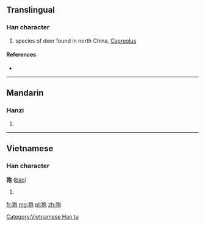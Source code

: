 {{also|麅}}
==Translingual==

===Han character===
{{Han char|rn=94|rad=犬|as=05|sn=8|four=|canj=大竹心口山 (KHPRU)}}

# species of deer found in north China, [[Capreolus]]

====References====
* {{Han ref|kx=0708.240|dkj=20328|dj=1121.080|hdz=21341.080|uh=72CD|ud=29389}}

----

==Mandarin==

===Hanzi===
{{cmn-hanzi|pin=[[páo]] ([[pao2]]), [[xuè]] ([[xue4]])|wg=p'ao<sup>2</sup>, hsüeh<sup>4</sup>}}

# {{defn|lang=cmn|sort=犬05}}

----

==Vietnamese==

===Han character===
'''狍''' ([[bào]])

# {{defn|lang=vi}}

[[Category:Vietnamese Han tu]]

[[fr:狍]]
[[mg:狍]]
[[pl:狍]]
[[zh:狍]]